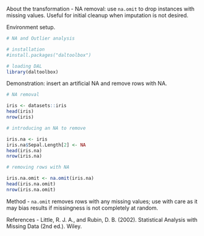 About the transformation
- NA removal: use `na.omit` to drop instances with missing values. Useful for initial cleanup when imputation is not desired.

Environment setup.
```r
# NA and Outlier analysis

# installation 
#install.packages("daltoolbox")

# loading DAL
library(daltoolbox) 
```

Demonstration: insert an artificial NA and remove rows with NA.
```r
# NA removal

iris <- datasets::iris
head(iris)
nrow(iris)
```

```r
# introducing an NA to remove

iris.na <- iris
iris.na$Sepal.Length[2] <- NA
head(iris.na)
nrow(iris.na)
```

```r
# removing rows with NA

iris.na.omit <- na.omit(iris.na)
head(iris.na.omit)
nrow(iris.na.omit)
```

Method
- `na.omit` removes rows with any missing values; use with care as it may bias results if missingness is not completely at random.

References
- Little, R. J. A., and Rubin, D. B. (2002). Statistical Analysis with Missing Data (2nd ed.). Wiley.
